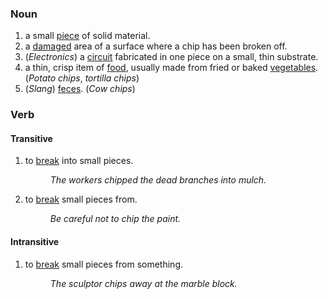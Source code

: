===Noun===

# a small [[piece]] of solid material.
# a [[damage]]d area of a surface where a chip has been broken off.
# (''Electronics'') a [[circuit]] fabricated in one piece on a small, thin substrate.
# a thin, crisp item of [[food]], usually made from fried or baked [[vegetable]]s.  (''Potato chips'', ''tortilla chips'')
# (''Slang'') [[feces]].  (''Cow chips'')

===Verb===
====Transitive====

# to [[break]] into small pieces.
#: ''The workers chipped the dead branches into mulch.''
# to [[break]] small pieces from.
#: ''Be careful not to chip the paint.''

====Intransitive====

# to [[break]] small pieces from something.
#: ''The sculptor chips away at the marble block.''